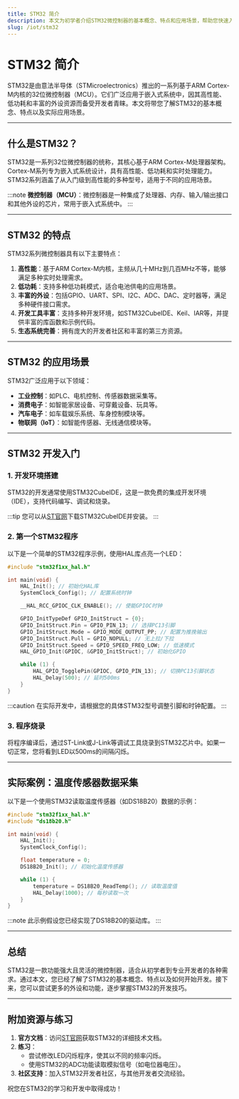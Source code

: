 ```yaml
---
title: STM32 简介
description: 本文为初学者介绍STM32微控制器的基本概念、特点和应用场景，帮助您快速入门STM32开发。
slug: /iot/stm32
---
```


# STM32 简介

STM32是由意法半导体（STMicroelectronics）推出的一系列基于ARM Cortex-M内核的32位微控制器（MCU）。它们广泛应用于嵌入式系统中，因其高性能、低功耗和丰富的外设资源而备受开发者青睐。本文将带您了解STM32的基本概念、特点以及实际应用场景。

---

## 什么是STM32？

STM32是一系列32位微控制器的统称，其核心基于ARM Cortex-M处理器架构。Cortex-M系列专为嵌入式系统设计，具有高性能、低功耗和实时处理能力。STM32系列涵盖了从入门级到高性能的多种型号，适用于不同的应用场景。

:::note
**微控制器（MCU）**：微控制器是一种集成了处理器、内存、输入/输出接口和其他外设的芯片，常用于嵌入式系统中。
:::

---

## STM32 的特点

STM32系列微控制器具有以下主要特点：

1. **高性能**：基于ARM Cortex-M内核，主频从几十MHz到几百MHz不等，能够满足多种实时处理需求。
2. **低功耗**：支持多种低功耗模式，适合电池供电的应用场景。
3. **丰富的外设**：包括GPIO、UART、SPI、I2C、ADC、DAC、定时器等，满足多种硬件接口需求。
4. **开发工具丰富**：支持多种开发环境，如STM32CubeIDE、Keil、IAR等，并提供丰富的库函数和示例代码。
5. **生态系统完善**：拥有庞大的开发者社区和丰富的第三方资源。

---

## STM32 的应用场景

STM32广泛应用于以下领域：

- **工业控制**：如PLC、电机控制、传感器数据采集等。
- **消费电子**：如智能家居设备、可穿戴设备、玩具等。
- **汽车电子**：如车载娱乐系统、车身控制模块等。
- **物联网（IoT）**：如智能传感器、无线通信模块等。

---

## STM32 开发入门

### 1. 开发环境搭建

STM32的开发通常使用STM32CubeIDE，这是一款免费的集成开发环境（IDE），支持代码编写、调试和烧录。

:::tip
您可以从[ST官网](https://www.st.com)下载STM32CubeIDE并安装。
:::

### 2. 第一个STM32程序

以下是一个简单的STM32程序示例，使用HAL库点亮一个LED：

```c
#include "stm32f1xx_hal.h"

int main(void) {
    HAL_Init(); // 初始化HAL库
    SystemClock_Config(); // 配置系统时钟

    __HAL_RCC_GPIOC_CLK_ENABLE(); // 使能GPIOC时钟

    GPIO_InitTypeDef GPIO_InitStruct = {0};
    GPIO_InitStruct.Pin = GPIO_PIN_13; // 选择PC13引脚
    GPIO_InitStruct.Mode = GPIO_MODE_OUTPUT_PP; // 配置为推挽输出
    GPIO_InitStruct.Pull = GPIO_NOPULL; // 无上拉/下拉
    GPIO_InitStruct.Speed = GPIO_SPEED_FREQ_LOW; // 低速模式
    HAL_GPIO_Init(GPIOC, &GPIO_InitStruct); // 初始化GPIO

    while (1) {
        HAL_GPIO_TogglePin(GPIOC, GPIO_PIN_13); // 切换PC13引脚状态
        HAL_Delay(500); // 延时500ms
    }
}
```

:::caution
在实际开发中，请根据您的具体STM32型号调整引脚和时钟配置。
:::

### 3. 程序烧录

将程序编译后，通过ST-Link或J-Link等调试工具烧录到STM32芯片中。如果一切正常，您将看到LED以500ms的间隔闪烁。

---

## 实际案例：温度传感器数据采集

以下是一个使用STM32读取温度传感器（如DS18B20）数据的示例：

```c
#include "stm32f1xx_hal.h"
#include "ds18b20.h"

int main(void) {
    HAL_Init();
    SystemClock_Config();

    float temperature = 0;
    DS18B20_Init(); // 初始化温度传感器

    while (1) {
        temperature = DS18B20_ReadTemp(); // 读取温度值
        HAL_Delay(1000); // 每秒读取一次
    }
}
```

:::note
此示例假设您已经实现了DS18B20的驱动库。
:::

---

## 总结

STM32是一款功能强大且灵活的微控制器，适合从初学者到专业开发者的各种需求。通过本文，您已经了解了STM32的基本概念、特点以及如何开始开发。接下来，您可以尝试更多的外设和功能，逐步掌握STM32的开发技巧。

---

## 附加资源与练习

1. **官方文档**：访问[ST官网](https://www.st.com)获取STM32的详细技术文档。
2. **练习**：
   - 尝试修改LED闪烁程序，使其以不同的频率闪烁。
   - 使用STM32的ADC功能读取模拟信号（如电位器电压）。
3. **社区支持**：加入STM32开发者社区，与其他开发者交流经验。

祝您在STM32的学习和开发中取得成功！